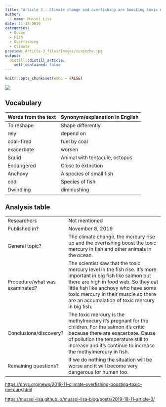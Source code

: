 ```yaml
---
title: "Article 3 : Climate change and overfishing are boosting toxic mercury levels in fish"
author:
  - name: Mussoi Lisa
date: 11-13-2019
categories:
  - Ocean
  - Fish
  - Overfishing
  - Climate 
preview: Article-3_files/Images/surpeche.jpg
output:
  distill::distill_article:
    self_contained: false
---
```


```r
knitr::opts_chunk$set(echo = FALSE)
```


![](Article-3_files/Images/mercure.png)




## Vocabulary 

| Words from the text | Synonym/explanation in English |
| ------------------- | ------------------------------ |
| To reshape| Shape differently  |
|  rely | depend on  |
| coal-fired | fuel by coal |
| exacerbate | worsen |
| Squid | Animal with tentacule, octopus |
| Endangered | Close to extnction|
| Anchovy | A species of small fish |
| cod |  Species of fish |
| Dwindling |diminushing |

## Analysis table 

|                              |                                                                     |
| ---------------------------- | ------------------------------------------------------------------- |
| Researchers                  |  Not mentioned     |
| Published in?                |  November 8, 2019  |
| General topic?               | The climate change, the mercury rise up and the overfishing boost the toxic mercury in fish and other animals in the ocean. |
| Procedure/what was examinated? | The scientist saw that the toxic mercury level in the fish rise. It's more important in big fish like salmon but there are high in food web. So they eat little fish like anchovy who have some toxic mercury in their muscle so there are an accumalation of toxic mercury in big fish.  |
| Conclusions/discovery?       | The toxic mercury is the methylmecury it's pregnant for the children. For the salmon it's critic because there are exacerbate. Cause of pollution the temperature still to increase and it's continue to increase the methylmercury in fish.|
| Remaining questions?         | If we do nothing the situation will be worse and it will become very dangerous for human too.  |

<https://phys.org/news/2019-11-climate-overfishing-boosting-toxic-mercury.html>

<https://mussoi-lisa.github.io/mussoi-lisa-blog/posts/2019-18-11-article-3/>

